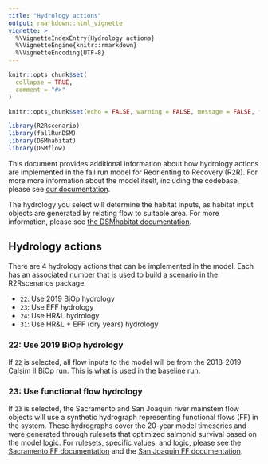 ```yaml
---
title: "Hydrology actions"
output: rmarkdown::html_vignette
vignette: >
  %\VignetteIndexEntry{Hydrology actions}
  %\VignetteEngine{knitr::rmarkdown}
  %\VignetteEncoding{UTF-8}
---
```


```r
knitr::opts_chunk$set(
  collapse = TRUE,
  comment = "#>"
)

knitr::opts_chunk$set(echo = FALSE, warning = FALSE, message = FALSE, fig.width = 6, fig.height =4)
```

```r
library(R2Rscenario)
library(fallRunDSM)
library(DSMhabitat)
library(DSMflow)
```

This document provides additional information about how hydrology actions are implemented in the fall run model for Reorienting to Recovery (R2R). For more more information about the model itself, including the codebase, please see [our documentation](https://reorienting-to-recovery.github.io/fallRunDSM/).

The hydrology you select will determine the habitat inputs, as habitat input objects are generated by relating flow to suitable area. For more information, please see [the DSMhabitat documentation](https://reorienting-to-recovery.github.io/DSMhabitat/).

## Hydrology actions

There are 4 hydrology actions that can be implemented in the model. Each has an associated number that is used to build a scenario in the R2Rscenarios package.

* `22`: Use 2019 BiOp hydrology 
* `23`: Use EFF hydrology 
* `24`: Use HR&L hydrology
* `31`: Use HR&L + EFF (dry years) hydrology

### 22: Use 2019 BiOp hydrology

If `22` is selected, all flow inputs to the model will be from the 2018-2019 Calsim II BiOp run. This is what is used in the baseline run.

### 23: Use functional flow hydrology

If `23` is selected, the Sacramento and San Joaquin river mainstem flow objects will use a synthetic hydrograph representing functional flows (FF) in the system. These hydrographs cover the 20-year model timeseries and were generated through rulesets that optimized salmonid survival based on the model logic. For rulesets, specific values, and logic, please see the [Sacramento FF documentation](https://reorienting-to-recovery.github.io/DSMflow/articles/EFF.html) and the [San Joaquin FF documentation](https://reorienting-to-recovery.github.io/DSMflow/articles/EFF_SJ.html). 